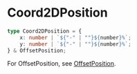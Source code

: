 # Coord2DPosition

```typescript
type Coord2DPosition = {
    x: number | `${"-" | ""}${number}%`;
    y: number | `${"-" | ""}${number}%`;
} & OffsetPosition;
```

For OffsetPosition, see [OffsetPosition](./OffsetPosition).
